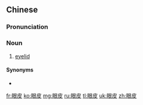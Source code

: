 ==Chinese==
{{zh-forms}}

===Pronunciation===
{{zh-pron
|m=yǎnpí
|c=ngaan5 pei4
|mn=qz:gán-phêr/xm:gán-phê/zz:gán-phôe
|cat=n
}}

===Noun===
{{zh-noun}}

# [[eyelid]]

====Synonyms====
* {{zh-l|眼瞼}}

{{zh-cat|Anatomy}}

[[fr:眼皮]]
[[ko:眼皮]]
[[mg:眼皮]]
[[ru:眼皮]]
[[tl:眼皮]]
[[uk:眼皮]]
[[zh:眼皮]]
